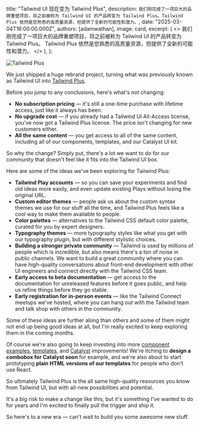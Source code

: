
  title: "Tailwind UI 现在变为 Tailwind Plus",
  description: `我们刚完成了一项巨大的品牌重塑项目，将之前被称为 Tailwind UI 的产品转变为 Tailwind Plus。Tailwind Plus 依然是您熟悉的高质量资源，但提供了全新的可能性和潜力。`,
  date: "2025-03-04T16:00:00.000Z",
  authors: [adamwathan],
  image: card,
  excerpt: (
    <>
      我们刚完成了一项巨大的品牌重塑项目，将之前被称为 Tailwind UI 的产品转变为 Tailwind Plus。
      Tailwind Plus 依然是您熟悉的高质量资源，但提供了全新的可能性和潜力。
    </>
  ),
};

<Link href="https://tailwindcss.com/plus">
  <Image src={card} alt="Tailwind Plus" />
</Link>

We just shipped a huge rebrand project, turning what was previously known as Tailwind UI into [Tailwind Plus](https://tailwindcss.com/plus).

Before you jump to any conclusions, here's what's _not_ changing:

- **No subscription pricing** — it's still a one-time purchase with lifetime access, just like it always has been.
- **No upgrade cost** — if you already had a Tailwind UI All-Access license, you've now got a Tailwind Plus license. The price isn't changing for new customers either.
- **All the same content** — you get access to all of the same content, including all of our components, templates, and our Catalyst UI kit.

So why the change? Simply put, there's a lot we want to do for our community that doesn't feel like it fits into the Tailwind UI box.

Here are some of the ideas we've been exploring for Tailwind Plus:

- **Tailwind Play accounts** — so you can save your experiments and find old ideas more easily, and even update existing Plays without losing the original URL.
- **Custom editor themes** — people ask us about the custom syntax themes we use for our stuff all the time, and Tailwind Plus feels like a cool way to make them available to people.
- **Color palettes** — alternatives to the Tailwind CSS default color palette, curated for you by expert designers.
- **Typography themes** — more typography styles like what you get with our typography plugin, but with different stylistic choices.
- **Building a stronger private community** — Tailwind is used by millions of people which is incredible, but also means there's a ton of noise in public channels. We want to build a great community where you can have high-quality conversations about front-end development with other UI engineers and connect directly with the Tailwind CSS team.
- **Early access to beta documentation** — get access to the documentation for unreleased features before it goes public, and help us refine things before they go stable.
- **Early registration for in-person events** — like the Tailwind Connect meetups we've hosted, where you can hang out with the Tailwind team and talk shop with others in the community.

Some of these ideas are further along than others and some of them might not end up being good ideas at all, but I'm really excited to keep exploring them in the coming months.

Of course we're also going to keep investing into more [component examples](/plus/ui-blocks), [templates](/plus/templates), and [Catalyst](/plus/ui-kit) improvements! We're itching to **design a combobox for Catalyst soon** for example, and we're also about to start prototyping **plain HTML versions of our templates** for people who don't use React.

So ultimately Tailwind Plus is the all same high-quality resources you know from Tailwind UI, but with all-new possibilities and potential.

It's a big risk to make a change like this, but it's something I've wanted to do for years and I'm excited to finally pull the trigger and ship it.

So here's to a new era — can't wait to build you some awesome new stuff.
